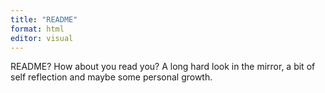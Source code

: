 ```yaml
---
title: "README"
format: html
editor: visual
---
```


README? How about you read you? A long hard look in the mirror, a bit of self reflection and maybe some personal growth.
